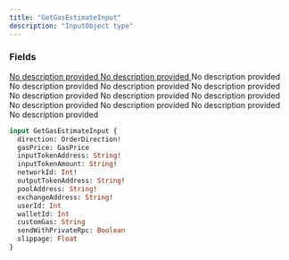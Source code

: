 ```yaml
---
title: "GetGasEstimateInput"
description: "InputObject type"
---
```


### Fields

<a href="/api-reference/types/orderdirection">
  <ResponseField name="direction" type="OrderDirection!" required>
    No description provided
  </ResponseField>
</a>

<a href="/api-reference/types/gasprice">
  <ResponseField name="gasPrice" type="GasPrice">
    No description provided
  </ResponseField>
</a>

<ResponseField name="inputTokenAddress" type="String!" required>
  No description provided
</ResponseField>

<ResponseField name="inputTokenAmount" type="String!" required>
  No description provided
</ResponseField>

<ResponseField name="networkId" type="Int!" required>
  No description provided
</ResponseField>

<ResponseField name="outputTokenAddress" type="String!" required>
  No description provided
</ResponseField>

<ResponseField name="poolAddress" type="String!" required>
  No description provided
</ResponseField>

<ResponseField name="exchangeAddress" type="String!" required>
  No description provided
</ResponseField>

<ResponseField name="userId" type="Int">
  No description provided
</ResponseField>

<ResponseField name="walletId" type="Int">
  No description provided
</ResponseField>

<ResponseField name="customGas" type="String">
  No description provided
</ResponseField>

<ResponseField name="sendWithPrivateRpc" type="Boolean">
  No description provided
</ResponseField>

<ResponseField name="slippage" type="Float">
  No description provided
</ResponseField>


```graphql GetGasEstimateInput
input GetGasEstimateInput {
  direction: OrderDirection!
  gasPrice: GasPrice
  inputTokenAddress: String!
  inputTokenAmount: String!
  networkId: Int!
  outputTokenAddress: String!
  poolAddress: String!
  exchangeAddress: String!
  userId: Int
  walletId: Int
  customGas: String
  sendWithPrivateRpc: Boolean
  slippage: Float
}
```
